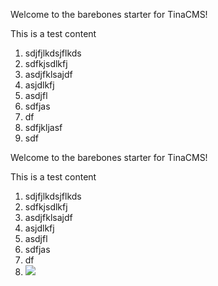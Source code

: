 
Welcome to the barebones starter for TinaCMS!

This is a test content

1. sdjfjlkdsjflkds
2. sdfkjsdlkfj
3. asdjfklsajdf
4. asjdlkfj
5. asdjfl
6. sdfjas
7. df
8. sdfjkljasf
9. sdf

Welcome to the barebones starter for TinaCMS!

This is a test content

1. sdjfjlkdsjflkds
2. sdfkjsdlkfj
3. asdjfklsajdf
4. asjdlkfj
5. asdjfl
6. sdfjas
7. df
8. ![](<https://mytinabucket.s3.ap-south-1.amazonaws.com/git_flow (1).jpg>)
